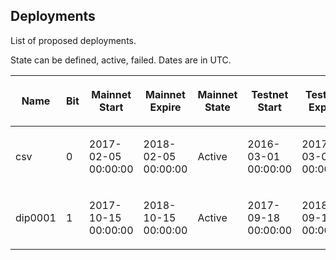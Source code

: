 ==Deployments==

List of proposed deployments.

State can be defined, active, failed. Dates are in UTC.

{| class="wikitable sortable"
! Name
! Bit
! Mainnet Start
! Mainnet Expire
! Mainnet State
! Testnet Start
! Testnet Expire
! Testnet State
! BIPs
|-
| csv
| 0
| 2017-02-05 00:00:00
| 2018-02-05 00:00:00
| Active
| 2016-03-01 00:00:00
| 2017-03-01 00:00:00
| Active
| [[/bip-0068.mediawiki|68]], [[/bip-0112.mediawiki|112]], [[/bip-0113.mediawiki|113]]
|-
| dip0001
| 1
| 2017-10-15 00:00:00
| 2018-10-15 00:00:00
| Active
| 2017-09-18 00:00:00
| 2018-09-18 00:00:00
| Active
| [https://github.com/dashpay/dips/blob/master/dip-0001.md DIP-1]
|}
